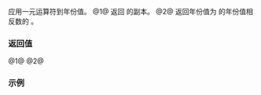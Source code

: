 {{cpp/chrono/year/title|operator+|operator-}}
{{cpp/chrono/year/navbar}}
{{dcl begin}}
{{dcl|since=c++20|num=1|1=
constexpr std::chrono::year operator+() noexcept;
}}
{{dcl|since=c++20|num=2|1=
constexpr std::chrono::year operator-() noexcept;
}}
{{dcl end}}

应用一元运算符到年份值。
@1@ 返回 {{c|*this}} 的副本。
@2@ 返回年份值为 {{c|*this}} 的年份值相反数的 {{tt|year}}。

===返回值===
@1@ {{c|*this}}
@2@ {{c|std::chrono::year(-int(*this))}}

===示例===
{{example
|code=
#include &lt;chrono&gt;
#include &lt;iostream&gt;

int main()
{
    constexpr std::chrono::year y{2020};
    constexpr auto ny = -y;
    std::cout &lt;&lt; "年份 " &lt;&lt; (int)y &lt;&lt; " 取负值为 " &lt;&lt; (int)ny &lt;&lt; '\n';
}
|output=
年份 2020 取负值为 -2020
}}

{{langlinks|en|es|ja|ru}}